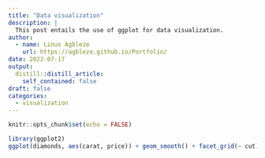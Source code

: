 ```yaml
---
title: "Data visualization"
description: |
  This post entails the use of ggplot for data visualization.
author:
  - name: Linus Agbleze
    url: https://agbleze.github.io/Portfolio/
date: 2022-07-17
output:
  distill::distill_article:
    self_contained: false
draft: false
categories: 
  - visualization
---
```



```r
knitr::opts_chunk$set(echo = FALSE)
```


```r
library(ggplot2)
ggplot(diamonds, aes(carat, price)) + geom_smooth() + facet_grid(~ cut)
```

